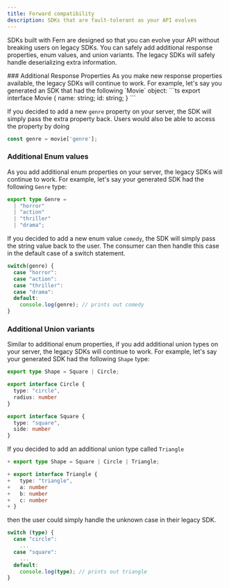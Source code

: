 ```yaml
---
title: Forward compatibility 
description: SDKs that are fault-tolerant as your API evolves
---
```


SDKs built with Fern are designed so that you can evolve your API without breaking users on 
legacy SDKs. You can safely add additional response properties, enum values, and union variants. 
The legacy SDKs will safely handle deserializing extra information. 

<Tabs>
<Tab title="TypeScript">
  ### Additional Response Properties
  As you make new response properties available, 
  the legacy SDKs will continue to work. For example, let's say you 
  generated an SDK that had the following `Movie` object: 
  ```ts
  export interface Movie {
    name: string;
    id: string;
  }
  ```

  If you decided to add a new `genre` property on your server, the SDK will 
  simply pass the extra property back. Users would also be able to access
  the property by doing

  ```ts
  const genre = movie['genre'];
  ```

  ### Additional Enum values
  As you add additional enum properties on your server, the 
  legacy SDKs will continue to work. For example, let's say your generated SDK 
  had the following `Genre` type: 

  ```ts
  export type Genre =
    | "horror"
    | "action"
    | "thriller"
    | "drama";
  ```

  If you decided to add a new enum value `comedy`, the SDK will simply pass 
  the string value back to the user. The consumer can then handle this case
  in the default case of a switch statement.

  ```ts {6-7}
  switch(genre) {
    case "horror": 
    case "action": 
    case "thriller": 
    case "drama": 
    default: 
      console.log(genre); // prints out comedy
  }
  ```

  ### Additional Union variants
  Similar to additional enum properties, if you add additional union types 
  on your server, the legacy SDKs will continue to work. For example, let's say your 
  generated SDK had the following `Shape` type: 

  ```ts
  export type Shape = Square | Circle;

  export interface Circle {
    type: "circle",
    radius: number
  }

  export interface Square {
    type: "square",
    side: number
  }
  ```

  If you decided to add an additional union type called `Triangle` 

  ```ts
  + export type Shape = Square | Circle | Triangle;

  + export interface Triangle {
  +   type: "triangle",
  +   a: number
  +   b: number
  +   c: number
  + }
  ```
  
  then the user could simply handle the unknown case in their legacy SDK. 
  ```ts {6-7}
  switch (type) {
    case "circle": 
      ...
    case "square": 
      ...
    default: 
      console.log(type); // prints out triangle
  }
  ```
</Tab>
</Tabs>
